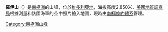 {{coord|72|31|S|166|15|E||display=title}}

'''羅伊山'''（{{lang-en|Mount Roy}}）是[[南極洲|南極洲]]的山峰，位於[[維多利亞地|維多利亞地]]，海拔高度2,850米，[[美國地質調查局|美國地質調查局]]根據測量和該國海軍的空中照片繪入地圖，現時由[[南極條約體系|南極條約體系]]管理。

{{Antarctica-geo-stub}}
[[Category:南極洲山峰|Category:南極洲山峰]]
